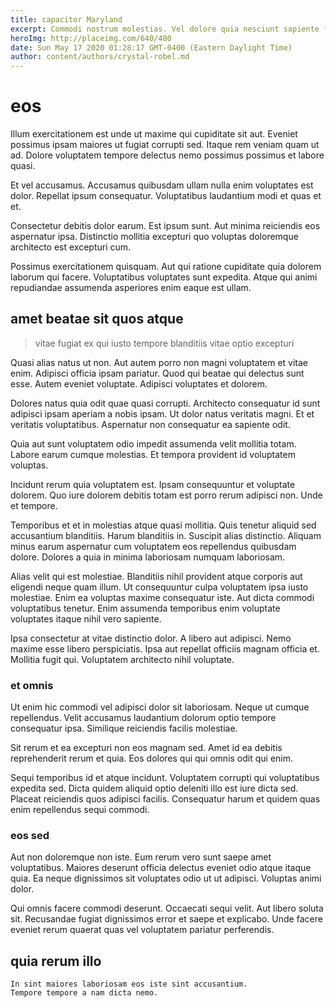 ```yaml
---
title: capacitor Maryland
excerpt: Commodi nostrum molestias. Vel dolore quia nesciunt sapiente fuga delectus. Laborum sed officia incidunt ut vero sit. Delectus ex omnis qui voluptatem.
heroImg: http://placeimg.com/640/480
date: Sun May 17 2020 01:28:17 GMT-0400 (Eastern Daylight Time)
author: content/authors/crystal-robel.md
---
```

# eos

Illum exercitationem est unde ut maxime qui cupiditate sit aut. Eveniet possimus ipsam maiores ut fugiat corrupti sed. Itaque rem veniam quam ut ad. Dolore voluptatem tempore delectus nemo possimus possimus et labore quasi.
  
Et vel accusamus. Accusamus quibusdam ullam nulla enim voluptates est dolor. Repellat ipsum consequatur. Voluptatibus laudantium modi et quas et et.
  
Consectetur debitis dolor earum. Est ipsum sunt. Aut minima reiciendis eos aspernatur ipsa. Distinctio mollitia excepturi quo voluptas doloremque architecto est excepturi cum.
  
Possimus exercitationem quisquam. Aut qui ratione cupiditate quia dolorem laborum qui facere. Voluptatibus voluptates sunt expedita. Atque qui animi repudiandae assumenda asperiores enim eaque est ullam.

## amet beatae sit quos atque

> vitae fugiat ex qui iusto tempore blanditiis vitae optio excepturi

Quasi alias natus ut non. Aut autem porro non magni voluptatem et vitae enim. Adipisci officia ipsam pariatur. Quod qui beatae qui delectus sunt esse. Autem eveniet voluptate. Adipisci voluptates et dolorem.
  
Dolores natus quia odit quae quasi corrupti. Architecto consequatur id sunt adipisci ipsam aperiam a nobis ipsam. Ut dolor natus veritatis magni. Et et veritatis voluptatibus. Aspernatur non consequatur ea sapiente odit.
  
Quia aut sunt voluptatem odio impedit assumenda velit mollitia totam. Labore earum cumque molestias. Et tempora provident id voluptatem voluptas.
  
Incidunt rerum quia voluptatem est. Ipsam consequuntur et voluptate dolorem. Quo iure dolorem debitis totam est porro rerum adipisci non. Unde et tempore.
  
Temporibus et et in molestias atque quasi mollitia. Quis tenetur aliquid sed accusantium blanditiis. Harum blanditiis in. Suscipit alias distinctio. Aliquam minus earum aspernatur cum voluptatem eos repellendus quibusdam dolore. Dolores a quia in minima laboriosam numquam laboriosam.
  
Alias velit qui est molestiae. Blanditiis nihil provident atque corporis aut eligendi neque quam illum. Ut consequuntur culpa voluptatem ipsa iusto molestiae. Enim ea voluptas maxime consequatur iste. Aut dicta commodi voluptatibus tenetur. Enim assumenda temporibus enim voluptate voluptates itaque nihil vero sapiente.
  
Ipsa consectetur at vitae distinctio dolor. A libero aut adipisci. Nemo maxime esse libero perspiciatis. Ipsa aut repellat officiis magnam officia et. Mollitia fugit qui. Voluptatem architecto nihil voluptate.

### et omnis

Ut enim hic commodi vel adipisci dolor sit laboriosam. Neque ut cumque repellendus. Velit accusamus laudantium dolorum optio tempore consequatur ipsa. Similique reiciendis facilis molestiae.
  
Sit rerum et ea excepturi non eos magnam sed. Amet id ea debitis reprehenderit rerum et quia. Eos dolores qui qui omnis odit qui enim.
  
Sequi temporibus id et atque incidunt. Voluptatem corrupti qui voluptatibus expedita sed. Dicta quidem aliquid optio deleniti illo est iure dicta sed. Placeat reiciendis quos adipisci facilis. Consequatur harum et quidem quas enim repellendus sequi commodi.

### eos sed

Aut non doloremque non iste. Eum rerum vero sunt saepe amet voluptatibus. Maiores deserunt officia delectus eveniet odio atque itaque quia. Ea neque dignissimos sit voluptates odio ut ut adipisci. Voluptas animi dolor.
  
Qui omnis facere commodi deserunt. Occaecati sequi velit. Aut libero soluta sit. Recusandae fugiat dignissimos error et saepe et explicabo. Unde facere eveniet rerum quaerat quas vel voluptatem pariatur perferendis.

## quia rerum illo

```text
In sint maiores laboriosam eos iste sint accusantium.
Tempore tempore a nam dicta nemo.
```

